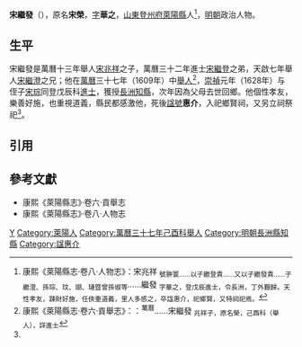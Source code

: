 {{Otheruses|other=名为宋荣的其他人物|宋荣}}

'''宋繼發'''（{{bd|16世紀||17世紀}}），原名'''宋榮'''，[[表字|字]]'''華之'''，[[山東等處承宣布政使司|山東]][[登州府|登州府]][[萊陽縣|萊陽縣]]人<ref name=djs>康熙《萊陽縣志·卷八·人物志》：宋兆祥 <sub>號翀寰……以子繼登貴……又以子繼發貴……子繼澄、孫琮、玟、瑚、璉暨曾孫俶等</sub>……繼發 <sub>字華之，登戊辰進士，令長洲，丁外艱歸。天性孝友，踈財好施，任俠重道義，里人多感之，卒諡惠介，祀鄉賢，又特祠祀焉。</sub></ref>，[[明朝|明朝]]政治人物。

==生平==
宋繼發是萬曆十三年舉人[[宋兆祥|宋兆祥]]之子，萬曆三十二年進士[[宋繼登|宋繼登]]之弟，天啟七年舉人[[宋繼澄|宋繼澄]]之兄；他在[[萬曆|萬曆]]三十七年（1609年）中[[舉人|舉人]]<ref>康熙《萊陽縣志·卷六·貢舉志》：：<sup>萬曆</sup>……宋繼發 <sub>兆祥子，原名榮，己酉科（舉人），詳進士</sub></ref>，[[崇禎|崇禎]]元年（1628年）与侄子[[宋琮_(崇禎進士)|宋琮]]同登戊辰科[[進士|進士]]，獲授[[長洲縣|長洲]][[知縣|知縣]]，次年因為父母去世回鄉。他個性孝友，樂善好施，也重視道義，縣民都感激他，死後[[諡號|諡號]]'''惠介'''，入祀鄉賢祠，又另立祠祭祀<ref name=djs/>。

==引用==
{{reflist}}

==參考文獻==
*康熙《萊陽縣志》·卷六·貢舉志
*康熙《萊陽縣志》·卷八·人物志

{{start box}}
{{s-off}}
{{s-before|[[張茂梧|張茂梧]]}}
{{s-title|明朝長洲縣知縣|1628年－1630年}}
{{s-after|[[孫謙_(明朝)|孫謙]]}}
{{end box}}

{{崇禎元年戊辰科殿試金榜}}

[[Category:宋姓|Y]]
[[Category:萊陽人|Category:萊陽人]]
[[Category:萬曆三十七年己酉科舉人|Category:萬曆三十七年己酉科舉人]]
[[Category:明朝長洲縣知縣|Category:明朝長洲縣知縣]]
[[Category:諡惠介|Category:諡惠介]]